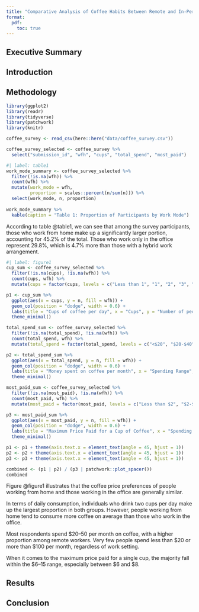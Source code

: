 ```yaml
---
title: "Comparative Analysis of Coffee Habits Between Remote and In-Person Workers"
format: 
  pdf:
    toc: true
---
```


## Executive Summary

## Introduction

## Methodology

```r
library(ggplot2)
library(readr)
library(tidyverse)
library(patchwork)
library(knitr)
```

```r
coffee_survey <- read_csv(here::here("data/coffee_survey.csv"))

coffee_survey_selected <- coffee_survey %>%
  select("submission_id", "wfh", "cups", "total_spend", "most_paid")
```

```r
#| label: table1
work_mode_summary <- coffee_survey_selected %>%
  filter(!is.na(wfh)) %>%
  count(wfh) %>%
  mutate(work_mode = wfh, 
         proportion = scales::percent(n/sum(n))) %>%
  select(work_mode, n, proportion)
  
work_mode_summary %>%
  kable(caption = "Table 1: Proportion of Participants by Work Mode") 


```

According to table @table1, we can see that among the survey participants, those who work from home make up a significantly larger portion, accounting for 45.2% of the total. Those who work only in the office represent 29.8%, which is 4.7% more than those with a hybrid work arrangement.

```r
#| label: figure1
cup_sum <- coffee_survey_selected %>%
  filter(!is.na(cups), !is.na(wfh)) %>%
  count(cups, wfh) %>%
  mutate(cups = factor(cups, levels = c("Less than 1", "1", "2", "3", "4", "More than 4")))

p1 <- cup_sum %>%
  ggplot(aes(x = cups, y = n, fill = wfh)) + 
  geom_col(position = "dodge", width = 0.6) + 
  labs(title = "Cups of coffee per day", x = "Cups", y = "Number of people", fill = "Work Mode") + 
  theme_minimal()

total_spend_sum <- coffee_survey_selected %>%
  filter(!is.na(total_spend), !is.na(wfh)) %>%
  count(total_spend, wfh) %>%
  mutate(total_spend = factor(total_spend, levels = c("<$20", "$20-$40", "$40-$60", "$60-$80", "$80-$100", ">$100")))

p2 <- total_spend_sum %>%
  ggplot(aes(x = total_spend, y = n, fill = wfh)) + 
  geom_col(position = "dodge", width = 0.6) + 
  labs(title = "Money spent on coffee per month", x = "Spending Range", y = "Number of People", fill = "Work Mode") + 
  theme_minimal()

most_paid_sum <- coffee_survey_selected %>%
  filter(!is.na(most_paid), !is.na(wfh)) %>%
  count(most_paid, wfh) %>%
  mutate(most_paid = factor(most_paid, levels = c("Less than $2", "$2-$4", "$4-$6", "$6-$8", "$8-$10", "$10-$15", "$15-$20", "More than $20")))

p3 <- most_paid_sum %>%
  ggplot(aes(x = most_paid, y = n, fill = wfh)) + 
  geom_col(position = "dodge", width = 0.6) + 
  labs(title = "Maximum Price Paid for a Cup of Coffee", x = "Spending Range", y = "Number of People", fill = "Work Mode") +
  theme_minimal()

```

```r

p1 <- p1 + theme(axis.text.x = element_text(angle = 45, hjust = 1))
p2 <- p2 + theme(axis.text.x = element_text(angle = 45, hjust = 1))
p3 <- p3 + theme(axis.text.x = element_text(angle = 45, hjust = 1))

combined <- (p1 | p2) / (p3 | patchwork::plot_spacer()) 
combined

```

Figure @figure1 illustrates that the coffee price preferences of people working from home and those working in the office are generally similar.

In terms of daily consumption, individuals who drink two cups per day make up the largest proportion in both groups. However, people working from home tend to consume more coffee on average than those who work in the office.

Most respondents spend \$20–50 per month on coffee, with a higher proportion among remote workers. Very few people spend less than \$20 or more than \$100 per month, regardless of work setting.

When it comes to the maximum price paid for a single cup, the majority fall within the \$6–15 range, especially between \$6 and \$8.

## Results

## Conclusion
